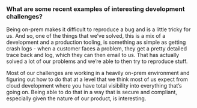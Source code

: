 ### What are some recent examples of interesting development challenges?

Being on-prem makes it difficult to reproduce a bug and is a little tricky for
us. And so, one of the things that we’ve solved, this is a mix of a development
and a production tooling, is something as simple as getting crash logs - when a
customer faces a problem, they get a pretty detailed trace back and log, which
they can then email to us. That has actually solved a lot of our problems and
we’re able to then try to reproduce stuff.

Most of our challenges are working in a heavily on-prem environment and figuring
out how to do that at a level that we think most of us expect from cloud
development where you have total visibility into everything that’s going on.
Being able to do that in a way that is secure and compliant, especially given
the nature of our product, is interesting.

